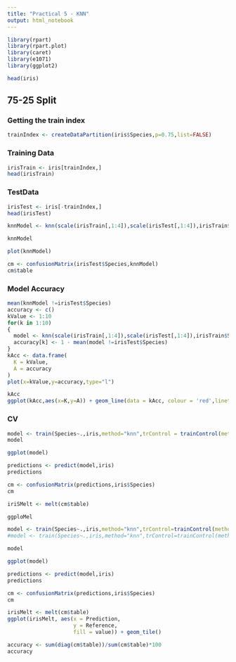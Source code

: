 ```yaml
---
title: "Practical 5 - KNN"
output: html_notebook
---
```


```r
library(rpart)
library(rpart.plot)
library(caret)
library(e1071)
library(ggplot2)
```

```r
head(iris)
```

## 75-25 Split

### Getting the train index
```r
trainIndex <- createDataPartition(iris$Species,p=0.75,list=FALSE)
```

### Training Data
```r
irisTrain <- iris[trainIndex,]
head(irisTrain)
```
### TestData
```r
irisTest <- iris[-trainIndex,]
head(irisTest)
```

```r
knnModel <- knn(scale(irisTrain[,1:4]),scale(irisTest[,1:4]),irisTrain$Species,k=13)
```

```r
knnModel
```

```r
plot(knnModel)
```

```r
cm <- confusionMatrix(irisTest$Species,knnModel)
cm$table
```

### Model Accuracy

```r
mean(knnModel !=irisTest$Species)
accuracy <- c()
kValue <- 1:10
for(k in 1:10)
{
  model <- knn(scale(irisTrain[,1:4]),scale(irisTest[,1:4]),irisTrain$Species,k=k)
  accuracy[k] <- 1 - mean(model !=irisTest$Species)
}
kAcc <- data.frame(
  K = kValue,
  A = accuracy
)
plot(x=kValue,y=accuracy,type="l")
```

```r
kAcc
ggplot(kAcc,aes(x=K,y=A)) + geom_line(data = kAcc, colour = 'red',linetype=2)
```

### CV

```r

model <- train(Species~.,iris,method="knn",trControl = trainControl(method = "cv", number=10))
model
```

```r
ggplot(model)
```

```r
predictions <- predict(model,iris)
predictions
```
```r
cm <- confusionMatrix(predictions,iris$Species)
cm
```
```r
iriSMelt <- melt(cm$table)
```

```r
ggploMel
```

```r
model <- train(Species~.,iris,method="knn",trControl=trainControl(method = "boot",number =20))
#model <- train(Species~.,iris,method="knn",trControl=trainControl(method = "cv", number=10))

model
```

```r
ggplot(model)
```
```r
predictions <- predict(model,iris)
predictions
```

```r
cm <- confusionMatrix(predictions,iris$Species)
cm
```
```r
irisMelt <- melt(cm$table)
ggplot(irisMelt, aes(x = Prediction,
                     y = Reference,
                     fill = value)) + geom_tile()
```

```r
accuracy <- sum(diag(cm$table))/sum(cm$table)*100
accuracy
```

